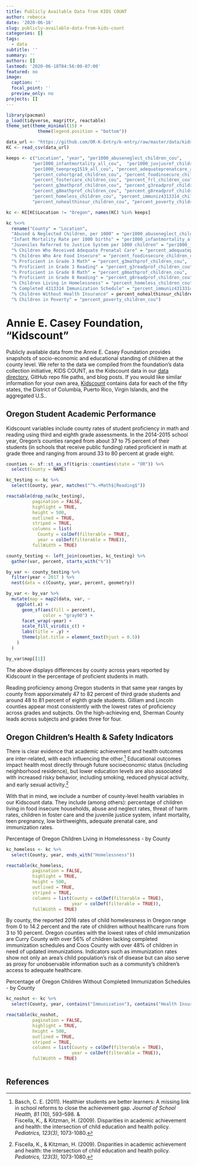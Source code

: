 ```yaml
---
title: Publicly Available Data from KIDS COUNT
author: rebecca
date: '2020-06-16'
slug: publicly-available-data-from-kids-count
categories: []
tags:
  - data
subtitle: ''
summary: ''
authors: []
lastmod: '2020-06-18T04:56:00-07:00'
featured: no
image:
  caption: ''
  focal_point: ''
  preview_only: no
projects: []
---
```


```r
library(pacman)
p_load(tidyverse, magrittr, reactable)
theme_set(theme_minimal(15) +
            theme(legend.position = "bottom"))

data_url <- "https://github.com/OR-K-Entry/k-entry/raw/master/data/kidscount/kidscount.csv"
KC <- read_csv(data_url)

keeps <- c("Location", "year", "per1000_abuseneglect_children_cou",
          "per1000_infantmortality_all_cou",  "per1000_juvjusref_children_cou",
          "per1000_teenpreg1519_all_cou", "percent_adequateprenatcare_all_cou",
          "percent_cohortgrad_children_cou", "percent_foodinsecure_children_cou",
          "percent_fostercare_children_cou", "percent_frl_children_cou",
          "percent_g3mathprof_children_cou", "percent_g3readprof_children_cou",
          "percent_g8mathprof_children_cou", "percent_g8readprof_children_cou",
          "percent_homeless_children_cou", "percent_immuniz4313314_children_cou",
          "percent_nohealthinsur_children_cou", "percent_poverty_children_cou")

kc <- KC[KC$Location != "Oregon", names(KC) %in% keeps]

kc %<>%
  rename("County" = "Location",
  "Abused & Neglected Children, per 1000" = "per1000_abuseneglect_children_cou",
  "Infant Mortality Rate per 1000 births" = "per1000_infantmortality_all_cou",
  "Juveniles Referred to Justice System per 1000 children" = "per1000_juvjusref_children_cou",
  "% Children Who Received Adequate Prenatal Care" = "percent_adequateprenatcare_all_cou",
  "% Children Who Are Food Insecure" = "percent_foodinsecure_children_cou",
  "% Proficient in Grade 3 Math" = "percent_g3mathprof_children_cou",
  "% Proficient in Grade 3 Reading" = "percent_g3readprof_children_cou",
  "% Proficient in Grade 8 Math" = "percent_g8mathprof_children_cou",
  "% Proficient in Grade 8 Reading" = "percent_g8readprof_children_cou",
  "% Children Living in Homelessness" = "percent_homeless_children_cou",
  "% Completed 4313314 Immunization Schedule" = "percent_immuniz4313314_children_cou",
  "% Children Without Health Insurance" = percent_nohealthinsur_children_cou,
  "% Children in Poverty" = "percent_poverty_children_cou")
```
# Annie E. Casey Foundation, “Kidscount”

Publicly available data from the Annie E. Casey Foundation provides snapshots of socio-economic and educational standing of children at the county level. We refer to the data we compiled from the foundation’s data collection initiative, KIDS COUNT, as the Kidscount data in our [data directory](https://github.com/OR-K-Entry/k-entry/tree/master/data-documentation), GitHub repo file paths, and blog posts. If you would like similar information for your own area, [Kidscount](https://datacenter.kidscount.org/) contains data for each of the fifty states, the District of Columbia, Puerto Rico, Virgin Islands, and the aggregated U.S..

## Oregon Student Academic Performance

Kidscount variables include county rates of student proficiency in math and reading using third and eighth grade assessments. In the 2014-2015 school year, Oregon’s counties ranged from about 37 to 75 percent of their students (in schools that receive public funding) rated proficient in math at grade three and ranging from around 33 to 80 percent at grade eight.

```r
counties <- sf::st_as_sf(tigris::counties(state = "OR")) %>% 
  select(County = NAME)
```

```r
kc_testing <- kc %>% 
  select(County, year, matches("^%.+Math$|Reading$"))

reactable(drop_na(kc_testing), 
          pagination = FALSE, 
          highlight = TRUE, 
          height = 500, 
          outlined = TRUE, 
          striped = TRUE,  
          columns = list(
            County = colDef(filterable = TRUE), 
            year = colDef(filterable = TRUE)), 
          fullWidth = TRUE)

county_testing <- left_join(counties, kc_testing) %>% 
  gather(var, percent, starts_with("%")) 

by_var <- county_testing %>% 
  filter(year < 2017 ) %>% 
  nest(data = c(County, year, percent, geometry))

by_var <- by_var %>% 
  mutate(map = map2(data, var, ~
    ggplot(.x) +
      geom_sf(aes(fill = percent),
              color = "gray90") +
      facet_wrap(~year) +
      scale_fill_viridis_c() +
      labs(title = .y) +
      theme(plot.title = element_text(hjust = 0.5))
    )
  )

by_var$map[[1]]
```
The above displays differences by county across years reported by Kidscount in the percentage of proficient students in math.

Reading proficiency among Oregon students in that same year ranges by county from apporximately 47 to 82 percent of third grade students and around 48 to 81 percent of eighth grade students. Gilliam and Lincoln counties appear most consistently with the lowest rates of proficiency across grades and subjects. On the high-achieving end, Sherman County leads across subjects and grades three for four.


## Oregon Children’s Health & Safety Indicators

There is clear evidence that academic achievement and health outcomes are inter-related, with each influencing the other.[^1]  Educational outcomes impact health most directly through future socioeconomic status (including neighborhood residence), but lower education levels are also associated with increased risky behavior, including smoking, reduced physical activity, and early sexual activity.[^2]

With that in mind, we include a number of county-level health variables in our Kidscount data. They include (among others): percentage of children living in food insecure households, abuse and neglect rates, threat of harm rates, children in foster care and the juvenile justice system, infant mortality, teen pregnancy, low birthweights, adequate prenatal care, and immunization rates. 

Percentage of Oregon Children Living in Homelessness - by County
```r
kc_homeless <- kc %>% 
  select(County, year, ends_with("Homelessness"))

reactable(kc_homeless, 
          pagination = FALSE, 
          highlight = TRUE, 
          height = 500, 
          outlined = TRUE, 
          striped = TRUE,  
          columns = list(County = colDef(filterable = TRUE), 
                         year = colDef(filterable = TRUE)), 
          fullWidth = TRUE)
```
By county, the reported 2016 rates of child homelessness in Oregon range from 0 to 14.2 percent and the rate of children without healthcare runs from 3 to 10 percent. Oregon counties with the lowest rates of child immunization are Curry County with over 56% of children lacking completed immunization schedules and Coos County with over 48% of children in need of updated immunizations. Indicators such as immunization rates show not only an area’s child population’s risk of disease but can also serve as proxy for unobservable information such as a community’s children’s access to adequate healthcare.

Percentage of Oregon Children Without Completed Immunization Schedules - by County
```r
kc_noshot <- kc %>% 
  select(County, year, contains("Immunization"), contains("Health Insurance"))

reactable(kc_noshot, 
          pagination = FALSE, 
          highlight = TRUE, 
          height = 500, 
          outlined = TRUE, 
          striped = TRUE,  
          columns = list(County = colDef(filterable = TRUE), 
                         year = colDef(filterable = TRUE)), 
          fullWidth = TRUE)
```

```r

```

## References
[^1]: Basch, C. E. (2011). Healthier students are better learners: A missing link in school reforms to close the achievement gap. *Journal of School Health, 81* (10), 593–598.   &    
Fiscella, K., & Kitzman, H. (2009). Disparities in academic achievement and health: the intersection of child education and health policy. *Pediatrics, 123(3)*, 1073-1080. 

[^2]: Fiscella, K., & Kitzman, H. (2009). Disparities in academic achievement and health: the intersection of child education and health policy. *Pediatrics, 123(3)*, 1073-1080. 